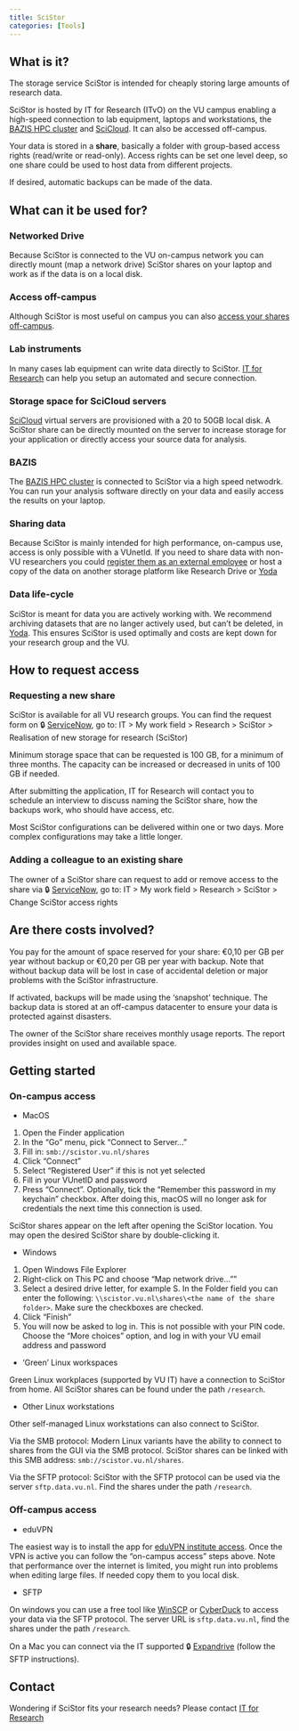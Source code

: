 ```yaml
---
title: SciStor
categories: [Tools]
---
```


## What is it?
The storage service SciStor is intended for cheaply storing large amounts of research data.

SciStor is hosted by IT for Research (ITvO) on the VU campus enabling a high-speed connection to lab equipment, laptops and workstations, the [BAZIS HPC cluster](./bazis.qmd) and [SciCloud](./scicloud.qmd). It can also be accessed off-campus. 

Your data is stored in a **share**, basically a folder with group-based access rights (read/write or read-only). Access rights can be set one level deep, so one share could be used to host data from different projects.

If desired, automatic backups can be made of the data.

## What can it be used for?
### Networked Drive
Because SciStor is connected to the VU on-campus network you can directly mount (map a network drive) SciStor shares on your laptop and work as if the data is on a local disk. 

### Access off-campus
Although SciStor is most useful on campus you can also [access your shares off-campus](#off-campus-access).

### Lab instruments
In many cases lab equipment can write data directly to SciStor. [IT for Research](mailto:itvo.it@vu.nl) can help you setup an automated and secure connection.

### Storage space for SciCloud servers
[SciCloud](./scicloud.qmd) virtual servers are provisioned with a 20 to 50GB local disk. A SciStor share can be directly mounted on the server to increase storage for your application or directly access your source data for analysis.

### BAZIS
The [BAZIS HPC cluster](./bazis.qmd) is connected to SciStor via a high speed netwodrk. You can run your analysis software directly on your data and easily access the results on your laptop.

### Sharing data
Because SciStor is mainly intended for high performance, on-campus use, access is only possible with a VUnetId. If you need to share data with non-VU researchers you could [register them as an external employee](https://vu.nl/en/employee/start-employment-contract/onboarding-external-employees) or host a copy of the data on another storage platform like Research Drive or [Yoda](./yoda.qmd)

### Data life-cycle
SciStor is meant for data you are actively working with. We recommend archiving datasets that are no langer actively used, but can't be deleted, in [Yoda](./yoda.qmd). This ensures SciStor is used optimally and costs are kept down for your research group and the VU.

## How to request access
### Requesting a new share
SciStor is available for all VU research groups. You can find the request form on 🔒 [ServiceNow](https://services.vu.nl/esc), go to: IT > My work field > Research > SciStor > Realisation of new storage for research (SciStor)

Minimum storage space that can be requested is 100 GB, for a minimum of three months. The capacity can be increased or decreased in units of 100 GB if needed.

After submitting the application, IT for Research will contact you to schedule an interview to discuss naming the SciStor share, how the backups work, who should have access, etc.

Most SciStor configurations can be delivered within one or two days. More complex configurations may take a little longer.

### Adding a colleague to an existing share
The owner of a SciStor share can request to add or remove access to the share via 🔒 [ServiceNow](https://services.vu.nl/esc), go to: IT > My work field > Research > SciStor > Change SciStor access rights

## Are there costs involved?
You pay for the amount of space reserved for your share: €0,10 per GB per year without backup or €0,20 per GB per year with backup. Note that without backup data will be lost in case of accidental deletion or major problems with the SciStor infrastructure.  

If activated, backups will be made using the 'snapshot' technique.  The backup data is stored at an off-campus datacenter to ensure your data is protected against disasters.

The owner of the SciStor share receives monthly usage reports. The report provides insight on used and available space.

## Getting started
### On-campus access
- MacOS

1. Open the Finder application
2. In the "Go" menu, pick "Connect to Server..."
3. Fill in: `smb://scistor.vu.nl/shares`
4. Click "Connect"
5. Select "Registered User" if this is not yet selected
6. Fill in your VUnetID and password
7. Press "Connect". Optionally, tick the "Remember this password in my keychain" checkbox. After doing this, macOS will no longer ask for credentials the next time this connection is used.

SciStor shares appear on the left after opening the SciStor location. You may open the desired SciStor share by double-clicking it.

- Windows

1. Open Windows File Explorer
2. Right-click on This PC and choose "Map network drive..."" 
3. Select a desired drive letter, for example S. In the Folder field you can enter the following:  `\\scistor.vu.nl\shares\<the name of the share folder>`. Make sure the checkboxes are checked.
4. Click "Finish"
5. You will now be asked to log in. This is not possible with your PIN code. Choose the "More choices" option, and log in with your VU email address and password

- 'Green' Linux workspaces

Green Linux workplaces (supported by VU IT) have a connection to SciStor from home. All SciStor shares can be found under the path `/research`.

- Other Linux workstations

Other self-managed Linux workstations can also connect to SciStor.

Via the SMB protocol: Modern Linux variants have the ability to connect to shares from the GUI via the SMB protocol. SciStor shares can be linked with this SMB address: `smb://scistor.vu.nl/shares`.

Via the SFTP protocol: SciStor with the SFTP protocol can be used via the server `sftp.data.vu.nl`. Find the shares under the path `/research`.

<!--    Via the NFS protocol
PV: KB artikel is verdwenen en ik kan geen andere vinden, nog navragen
It is also possible to use SciStor shares via the NFS protocol. The knowledge item [KB0012101](https://vu.service-now.com/kb?id=kb_article_view&sysparm_article=KB0012101) describes how you can access home and groups from a Linux workplace via NFS. This manual can also be used to realise a link with SciStor. Use the path /research for this.
-->

### Off-campus access
- eduVPN

The easiest way is to install the app for [eduVPN institute access](https://vu.eduvpn.nl/portal/home). Once the VPN is active you can follow the "on-campus access" steps above. Note that performance over the internet is limited, you might run into problems when editing large files. If needed copy them to you local disk.

- SFTP

On windows you can use a free tool like [WinSCP](https://winscp.net/eng/download.php) or [CyberDuck](https://cyberduck.io/download/) to access your data via the SFTP protocol. The server URL is `sftp.data.vu.nl`, find the shares under the path `/research`.

On a Mac you can connect via the IT supported 🔒 [Expandrive](https://vu.service-now.com/kb_view.do?sysparm_article=KB0011846) (follow the SFTP instructions).  

## Contact
Wondering if SciStor fits your research needs? Please contact [IT for Research](mailto:itvo.it@vu.nl)